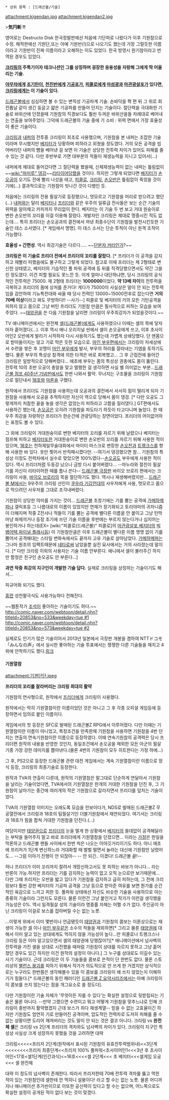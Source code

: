  * 상위 항목 : [드래곤볼/기술]

attachment:kigendan.jpg
attachment:kigendan2.jpg

>'''気円斬 !!'''

영어로는 Destructo Disk
한국정발판에선 처음에 기단파로 나왔다가 이후 기원참으로 수정. 해적판에선 기원단,또는 아예 기원반(!)으로 나오기도 했는데 가장 그럴듯한 이름이라고 기원반이 진짜 이름이라고 오해하는 이도 있었다. 한국 방영시 원기참이라고 번역된 경우도 있었다.

'''[[크리링]]의 주특기이자 테크니션인 그를 상징하며 굉장한 응용성을 자랑해 그에게 딱 어울리는 기술.'''

'''[[야무챠]]에게 [[조기탄]]이, [[천진반]]에게 [[기공포]]가, [[피콜로(드래곤볼)|피콜로]]에게 [[마섬광]]과 [[마관광살포]]가 있다면,'''
'''[[크리링]]에게는 이 기술이 있다.'''

[[드래곤볼]]에서 심심하면 볼 수 있는 변칙성 기공파계 기술. 손바닥을 쫙 편 뒤 그 위로 회전톱날 같이 생긴 둥글고 얇은 기공파를 만들어 던지는 기술이다. 절단력을 극대화한 기술로 바위산에 던졌을때 기원참의 직경보다도 훨씬 두꺼운 바위산을들 차례대로 베어내는 연출을 보여주었다. 그덕에 드래곤볼의 기술 중에 기 소비 : 위력 면에서 가장 효율성이 좋은 기술이다.

[[크리링]]과 [[내퍼]]의 전투중 크리링이 최초로 사용했으며, 기원참을 본 내퍼는 조잡한 기술이라며 무시했지만 [[베지터]]가 당황하며 피하라고 외쳤을 정도였다. 거의 모든 공격을 씹어버리던 내퍼의 뺨을 베어낸 걸 보면 이 기술은 상당한 전투력 차이가 있어도 피해를 줄 수 있는 것 같다. 다만 후반부로 가면 대부분의 적들이 재생능력을 지니고 있어서(…)

내퍼에게 제대로 들어갔다면 그 절단력을 봤을때, 신체재생능력이 없는 내퍼는 틀림없이 ~~[[wiki:"마미루" 댕강]]~~[[리타이어]]당했을 것이다. 하지만 그렇게 되었다면 [[베지터]]가 [[손오공]]이 오기도 전에 빨리 나섰을 테고, [[피콜로]], [[크리링]], [[손오반]]은 틀림없이 죽었을 것이기에(...) 결과적으로는 기원참이 빗나간 것이 다행인 듯. 

처음에는 크리링의 전용 필살기로 등장했으나, 멋모르고 기원참을 머리로 받으려고 했던(…) [[내퍼]]와는 달리 [[베지터]]나 [[프리더]]와 같은 우주의 일류급 전사들은 보는 순간 기술의 위력을 알아채고 카피까지 무리없이 한다. 베지터는 이 기술 두 번 보고 거대 원숭이로 변한 손오반의 꼬리를 이걸 이용해 잘랐다. 개발자인 크리링은 제대로 명중시킨 적도 없는데.... 특히 프리더는 손오공과의 결전에서 꺼낸 최종수단이 기원참을 발전시킨듯한 기술인 데스 소서였다. [* 게임에서 명명]. 이 데스 소서는 단순 투척이 아닌 원격 조작이 가능했다.

'''효율성 + 간편성'''. 역시 최강기술은 다르다..... ~~[[단분자 커터]]인가?~~

'''크리링은 이 기술로 프리더 전에서 프리더의 꼬리를 잘랐다.''' [* 프리더가 이 공격을 감지하고 재빨리 피했음에도 불구하고 그렇게 되었다. 참고로 이때 프리더는 제 2형태로 변신한 상태였고, 베지터의 기습적인 풀 파워 공격에 등 뒤를 직격당했으면서도 약간 그을린 정도였다. 이건 피할 필요도 못느낀 듯. 이게 얼마나 대단하냐면, 당시 크리링의 공식적인 전투력은 75000. 제 2형태 프리더는 '''1000000'''이었다. '''약 13배 차이'''의 전투력을 극복하고 프리더의 몸에 상처를 준거다! 게다가 75000이 사실상은 말이 안 되는 전투력임을 감안하여 기뉴특전대와 싸울 때 당시 전력인 13000~15000전후로 잡는다면 '''거의 70배 이상'''이라고 봐도 무방하다!! --사기--] 피콜로 및 베지터의 거의 모든 기탄공격을 피하지 않고 몸으로 그냥 버틴 프리더도 기원참 만큼은 필사적으로 피하는 모습을 보여주었다. ~~[[태양권]]을 쓴 다음 기원참을 날리면 크리링이 우주최강자가 되었을것이다.~~

TV 애니메이션에서는 완전체 [[셀|셀(드래곤볼)]]에게도 사용하였으나 이때는 셀의 목에 닿자마자 흩어졌다(…). 이후 역시 애니 오리지널 씬에서 셀이 손오공에게 쓰고, 이후 초사이어인2 오반에게 발리기 시작하자 다시 사용하기도 했는데 가볍게 상쇄당했다. 단 맨몸으로 받아들이지는 않고 기로 막은 듯한 모습으로. [[마인 부우]]편에서는 크리링이 저세상에서 수련을 쌓은 후 꼬맹이 [[부우|마인 부우]]에게 발사,  부우의 허리를 잘라내는 기염을 토하기도 했다. 물론 부우의 특성상 참격에 의한 타격은 바로 회복했고... 그 후 근접전에 들어간 크리링은 일방적으로 당해버렸다… 애초에 부우는 몸의 특성상 권총에도 몸이 뚫린다. 전투력 10의 초반 오공이 총알을 맞고 멀쩡한 걸 생각하면 사실 별 의미없는 부분...[[드래곤볼 점프 40주년 기념판]]에서도 한번 나와서 활약. 무너지는 구조물을 크리링이 기원참으로 절단내서 [[18호]]와 [[마론]]을 구했다.

원작에서 프리더도 기원참을 사용하는데 오공과의 결전에서 서서히 힘이 딸리게 되자 기원참을 사용해서 오공을 추적하지만 자신이 역으로 당해서 몸이 댕겅. [* 다만 오공도 그렇게까지 처참한 꼴을 놓을 생각은 없었는지 피하라고 고함을 질러댔다.] GT편에서도 사용하긴 했는데, [[손오공]]은 오히려 기원참을 파도타기 하듯이 타고다니며 놀았다. 한 때 우주 최강을 자랑하던 프리더가 한순간에 관광당하는 장면이었다. 프리더의 어이없어하는 표정도 볼 수 있다.

그 외에 크리링이 거대원숭이로 변한 베지터의 꼬리를 자르기 위해 날렸으나 베지터는 점프해 피하고 [[베지터]]또한 거대원숭이로 변한 손오반의 꼬리를 자르기 위해 사용한 적이 있으며, [[18호]]는 천하제일무술대회에서 마이티 마스크로 변장한 [[손오천]]과 [[트랭크스]]를 향해 사용한 바 있다. 옷만 찢어서 반칙패시켰다만. --여기서 뎅겅했으면 참... 기원참의 특성상 이정도 전력차에서 실수로 맞았으면 100%였다--[[손오공]]도 부우에게 사용한 적이있다. 역시 프리더처럼 두동강 났으나 금방 다시 붙어버렸다... --마누라와 절친이 필살기를 자신이 리타이어한 때를 틈나 쓴다-- [[드래곤볼 극장판]] 바이오 브로리 편에서는 크리링이 사용, [[바이오 브로리]]의 목을 절단하기도 했다. 역시나 재생해버렸지만... [[드래곤볼 M]]에서는 9우주의 크리링 선인이 [[쿠우라 기갑전대]]의 사우저에게 사용, 멋모르고 몸으로 막으려던 사우저를 그대로 조각내버렸다.

기원참이 상당한 의미를 가지는 것이... [[드래곤볼]] 초창기에는 기를 뿜는 공격에 [[가메하메파]]나 갤릭포등 그 나름대로의 이름이 있었지만 연재가 장기화되고 토리야마의 귀차니즘이 더해지며 작중 Z전사나 적들이 기를 뿜는 공격에 별다른 이름을 안 붙이고 그냥 탄막마냥 쏴제끼거나 등장 초기에 쓰던 기술 이름을 후반에는 부르지 않는다거나 심지어는 봉인하거나 하는데(EX= [wiki:"피콜로(드래곤볼)" 피콜로]의 [[마관광살포]],[[베지터]]의 [[빅뱅어택]],[[파이널 플래시]]등) 이 기원참만큼은 이후 드래곤볼이 별다른 이름 명명 없이 기를 뿜어서 공격해대는 스타일 변화속에서도 끝까지 고유 기술로 살아남았다. [[가메하메파]]는 그나마 원조의 임팩트때문에 [[네타]]로써 남았을뿐 실전 묘사에서는 거의 사라졌는데 말이다. [* 다만 크리링 이외의 사용자는 기술 이름 안부른다. 애니에서 셀이 불러주긴 하지만 함정은 친구인 손오공도 안 부른다...]

'''과연 작중 최강의 지구인이 개발한 기술 답다.''' 실제로 크리링을 상징하는 기술이기도 해서...

피규어화 되기도 했다.

[[홍련]] 성천팔극식도 사용가능하다 전해진다.

~~웹툰작가 [[조석]]이 좋아하는 기술이기도 하다.~~ [[http://comic.naver.com/webtoon/detail.nhn?titleId=20853&no=533&weekday=tue #1]] [[http://comic.naver.com/webtoon/detail.nhn?titleId=20853&no=573&weekday=tue #2]]  

실제로도 인기가 많은 기술이어서 2013년 일본에서 극장판 개봉을 겸하여 NTTドコモ「みんなの声」에서 실시한 좋아하는 기술 투표에서는 쟁쟁한 다른 기술들을 재치고 4위에 안착하기도 했다.[http://ranking.goo.ne.jp/column/article/goorank/35190/ 링크]



==== 기원열참 ====

attachment:기겐단단.jpeg

'''프리더의 꼬리를 잘라버리는 크리링 최대의 활약'''

기원참의 연사형으로, 원작에서 [[프리더]]에게 크리링이 사용했다. 

원작에서는 딱히 기원열참이란 이름이었던 것은 아니고 그 후 각종 오피셜 게임등에 등장하면서 임의로 붙인 이름이다.

게임에서의 첫 등장은 SFC로 발매된 드래곤볼Z RPG에서 이루어졌다. 다만 이때는 기원열참이란 이름이 아니었고, 특정조건을 만족한채 기원참을 사용하면 기원참을 4번 던지는 연출의 연속기원참이란 이름으로 등장하였다. 이때 연속기원참의 공격력은 당시 프리더편 원작의 내용을 반영한 것인지, 동일조건에서 손오공을 제외한 모든 아군의 필살기중 가장 강한 데미지를 뽑아낸다.(물론 4번의 기원참이 모두 히트한다는 가정 하에...) 

그 후, PS2으로 등장한 드래곤볼 관련 대전 게임에서는 계속 기원열참이란 이름으로 정식 등장, 크리링의 최종기술로 등장한다. 

원작과 TVA의 연출이 다른데, 원작의 기원열참은 말그대로 단순하게 연달아서 기원참을 날리는 기술이었다면, TVA에서의 기원열참은 한개의 거대한 기원참을 던진 후, 그 기원참이 날아가는 중간에 여러개의 작은 기원참으로 갈라지면서 프리더를 덮치는 기술이었다.

TVA의 기원열참 이미지는 오래도록 모습을 안보이다가, NDS로 발매된 드래곤볼Z 무공열전에서 크리링과 18호의 팀필살기인 더블기원참에서 재연되었다. 여기서는 크리링과 18호가 힘을 합쳐 거대한 기원참을 던진다.(...)

여담이지만 [[태양권]]으로 [[프리더]]의 눈을 멀게 한 상황에서 [[베지터]]의 쓸데없이 공격해달라는 부탁을 들어주지 말고 바로 프리더에게 기원열참을 던졌으면... 이라는 [http://pgr21.com/?b=10&n=106071 가정]은 한일을 막론하고 드래곤볼 팬들 사이에서 한번 씩은 나오는 이야깃거리이기도 하다. 아니 애초에 프리저가 1단계 변신하느라 거대화할 때 벌벌 떨면서 놀라는 대신에 기원참만 날렸어도... --그럼 이야기 진행이 안 되잖아-- -- 안 되긴.. 이겼다! 드래곤볼 끝!-- 

허나 프리더가 이미 꼬리까지 잘려서 개망신하고서도 못 피하는 바보가 아니다... 라는 반론이 가능.하지만 프리더는 기를 감지하는 능력이 없고 오직 눈으로만 보기때문에... 다만 그때 프리저는 오반을 밟고 있다가 기원참을 감지하고 급히 피하는데, 그 전에 크리링보다 훨씬 강한 베지터의 기공파 공격을 그냥 등으로 받아준 여유를 보면 뭔가를 순간적인 육감으로 느끼고 피한 듯. 풀파워 상태에선 자신도 비슷한 기술을 사용하므로 아는 종류의 기술이라 그런지도 모른다. 물론 이런건 그냥 붙인거고 작가가 이런걸 생각했을 가능성은 0%. 역시 일격필살 성의 기술이라 명중률 자체는 어쩔 수가 없다. 주인공이 아닌 크리링이 이걸로 보스를 잡아버릴 수는 없는 노릇.

...이렇게 위에서 이미 몇번이나 언급됐듯이 [[태양권]]과 기원참의 콤보는 이론상으로는 재생이 가능한 [[셀]] 이나 [[마인 부우]]같은 소수의 적들을 제외하면[* 그리고 물론 [[태양권]]에 대해서 이미 알고 있는 상대에게도 먹히지 않을 가능성이 높다...만 피콜로나 트랭크스나 크리링 등은 이미 알고있으면서 셀의 태양권에 당했잖아?][* 애니메이션에서 넘사벽의 전투력을 가진 셀을 상대로 시전했을 때처럼 기원참이 상대를 자르지 못하고 그냥 흩어졌던 경우도 있긴 하지만 이건 원작의 설정이 아니다.] 그 누구를 상대로도 이길수 있는 사기 기술이다. 근데 크리링은 이 두 기술들을 콤보로 쓴적이 단 한번도 없다. 물론 스토리상의 [[밸런스 붕괴]]를 피하기 위해서 작가가 의도적으로 안 쓰게 한 거겠지만 상식적으로는 누구라도 한번쯤은 생각해볼수 있을 이 콤보를 크리링이 왜 쓰지 않았는지 이해하기가 힘들다.[* 드래곤볼의 동인 패러디인 [[드래곤볼 Z 요약시리즈]]에서는 아예 크리링이 이 콤보를 쓰지 않는다는 점을 개그요소로 쓸 정도다]. 

다만 기원참이란 기술 자체가 '무엇이든 자를 수 있다'는 확실한 설정으로 뒷받침되는 기술은 물론 아니다. --만약 그랬으면 수련이고 뭐고 어떻게 기원참을 맞추느냐로 인해 크리링이 종반까지 활약했겠지 근데 보스가 죄다 재생계열-- 믿을 수 없는 고효율이긴 하지만 기원참도 엄연히 기로 만들어진 공격이며, 압도적인 전력차로 도저히 피해를 줄 수 없는 상황이면 도리어 깨져버리는 것도 말이 안 되는 것은 결코 아니다. 크리링 vs '''완전체 셀'''은 크리링 vs 2단계 프리더의 격차와도 넘사벽의 차이가 있다. 크리링이 지구인 특성상 사실상 크게 성장하지 못했을 것을 고려하면 대략 

크리링<<<<<프리저 2단계(원작에서 표시된 기원참의 유효전투력범위내)<<3단계<<<<<<<<프리저 최종단계<<프리저 100% 풀파워<초사이어인1<<<3년 후 초사이어인<17호<셀1단계(인간과식)<=16호<<<<셀 2단계<<< 초 베지터<<<셀게임 오공 <<< 셀 완전체 

대략 이 정도의 넘사벽이 존재한다. 따라서 프리저한테 70배 전투력 격차를 뚫고 먹힌 적이 있는 기원참인데 셀한테 안 먹히니 설붕이다! 라고 할 수는 없는 노릇. 물론 어디까지나 애니메이션 추가씬이므로 이또한 공신력이 있다고 할 수는 없으며, 어느쪽으로도 확실한 설정이 공개된 적이 없다 보는 것이 맞겠다. 
